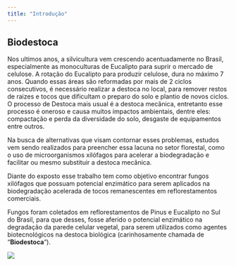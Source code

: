 ```yaml
---
title: "Introdução"
---
```


## Biodestoca

Nos ultimos anos, a silvicultura vem crescendo acentuadamente no Brasil, especialmente as monoculturas de Eucalipto para suprir o mercado de celulose. A rotação do Eucalipto para produzir celulose, dura no máximo 7 anos. Quando essas áreas são reformadas por mais de 2 ciclos consecutivos, é necessário realizar a destoca no local, para remover restos de raizes e tocos que dificultam o preparo do solo e plantio de novos ciclos. O processo de Destoca mais usual é a destoca mecânica, entretanto esse processo é oneroso e causa muitos impactos ambientais, dentre eles: compactação e perda da diversidade do solo, desgaste de equipamentos entre outros.

Na busca de alternativas que visam contornar esses problemas, estudos vem sendo realizados para preencher essa lacuna no setor florestal, como o uso de microorganismos xilófagos para acelerar a biodegradação e facilitar ou mesmo substituir a destoca mecânica.

Diante do exposto esse trabalho tem como objetivo encontrar fungos xilófagos que possuam potencial enzimático para serem aplicados na biodegradação acelerada de tocos remanescentes em reflorestamentos comerciais.

Fungos foram coletados em reflorestamentos de Pinus e Eucalipto no Sul do Brasil, para que desses, fosse aferido o potencial enzimático na degradação da parede celular vegetal, para serem utilizados como agentes biotecnológicos na destoca biológica (carinhosamente chamada de "**Biodestoca**").

![](Imagens/fig1.png){fig-align="center"}
